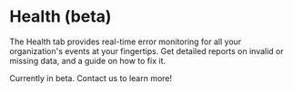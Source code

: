 

# Health (beta)

The Health tab provides real-time error monitoring for all your organization's events at your fingertips. Get detailed reports on invalid or missing data, and a guide on how to fix it.

<p>
  Currently in beta. <Link to="/help/troubleshooting">Contact us</Link> to learn more!
</p>
